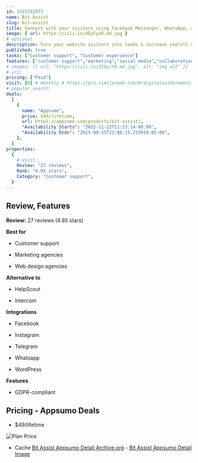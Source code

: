 ```yaml
---
id: 1723782073
name: Bit Assist
slug: bit-assist
title: Connect with your visitors using Facebook Messenger, WhatsApp, and 20+ social channels in one button
image: { url: https://iili.io/dEpFyaR.md.jpg }
# optional
description: Turn your website visitors into leads & increase overall conversions with Bit AssistConnect with your visitors using Facebook Messenger, WhatsApp, and 20+ social channels in one button
published: true
tasks: ["Customer support", "Customer experience"]
features: ["customer support","marketing","social media","collaboration","automation"]
# images: [{ url: "https://iili.io/dI8yiYB.md.jpg", alt: "img alt" }]
# url:
pricing: ["Paid"]
visit: [0] # monthly # https://pro.similarweb.com/#/digitalsuite/websiteanalysis/home
# popular_search:
deals:
  [
    {
      name: "Appsumo",
      price: $49/lifetime,
      url: https://appsumo.com/products/bit-assist/,
      "Availability Starts": "2022-11-22T11:23:14-06:00",
      "Availability Ends": "2025-08-15T23:08:15.219910-05:00",
    },
  ]
properties:
  {
    # Visit:,
    Review: "27 reviews",
    Rank: "4.85 stars",
    Category: "Customer support",
  }
---
```


## Review, Features

**Review:** 27 reviews (4.85 stars)

**Best for**

- Customer support

- Marketing agencies

- Web design agencies

**Alternative to**

- HelpScout

- Intercom

**Integrations**

- Facebook

- Instagram

- Telegram

- Whatsapp

- WordPress

**Features**

- GDPR-compliant

## Pricing - Appsumo Deals

- $49/lifetime

<Img src="https://iili.io/dEpcSb1.png" alt="Plan Price" />

- Cache [Bit Assist Appsumo Detail Archive.org](https://web.archive.org/web/*/https://appsumo.com/products/bit-assist/) - [Bit Assist Appsumo Detail Image](https://iili.io/dEpcZ5N.png)
